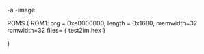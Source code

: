 -a
-image

ROMS
{
	ROM1: org = 0xe0000000, length = 0x1680, memwidth=32 romwidth=32
		files= { test2im.hex }

}

